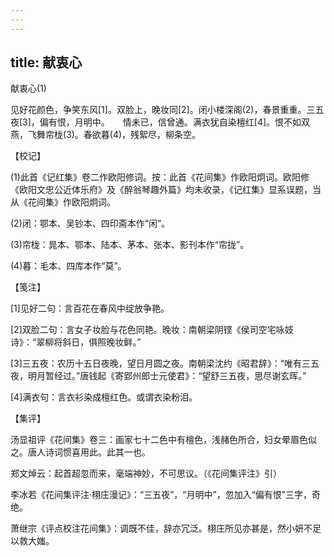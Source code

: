 ```yaml
---
---
---
```

title: 献衷心
---



献衷心(1)


见好花颜色，争笑东风[1]。双脸上，晚妆同[2]。闭小楼深阁(2)，春景重重。三五夜[3]，偏有恨，月明中。　　情未已，信曾通。满衣犹自染檀红[4]。恨不如双燕，飞舞帘栊(3)。春欲暮(4)，残絮尽，柳条空。





【校记】


(1)此首《记红集》卷二作欧阳修词。按：此首《花间集》作欧阳炯词。欧阳修《欧阳文忠公近体乐府》及《醉翁琴趣外篇》均未收录，《记红集》显系误题，当从《花间集》作欧阳炯词。

(2)闭：鄂本、吴钞本、四印斋本作“闲”。

(3)帘栊：晁本、鄂本、陆本、茅本、张本、影刊本作“帘拢”。

(4)暮：毛本、四库本作“莫”。





【笺注】


[1]见好二句：言百花在春风中绽放争艳。

[2]双脸二句：言女子妆脸与花色同艳。晚妆：南朝梁阴铿《侯司空宅咏妓诗》：“翠柳将斜日，俱照晚妆鲜。”

[3]三五夜：农历十五日夜晚，望日月圆之夜。南朝梁沈约《昭君辞》：“唯有三五夜，明月暂经过。”唐钱起《寄郢州郎士元使君》：“望舒三五夜，思尽谢玄晖。”

[4]满衣句：言衣衫染成檀红色。或谓衣染粉泪。





【集评】


汤显祖评《花间集》卷三：画家七十二色中有檀色，浅赭色所合，妇女晕眉色似之。唐人诗词惯喜用此。此其一也。

郑文焯云：起首超忽而来，毫端神妙，不可思议。（《花间集评注》引）

李冰若《花间集评注·栩庄漫记》：“三五夜”，“月明中”，忽加入“偏有恨”三字，奇绝。

萧继宗《评点校注花间集》：调既不佳，辞亦冗泛。栩庄所见亦甚是，然小妍不足以救大媸。